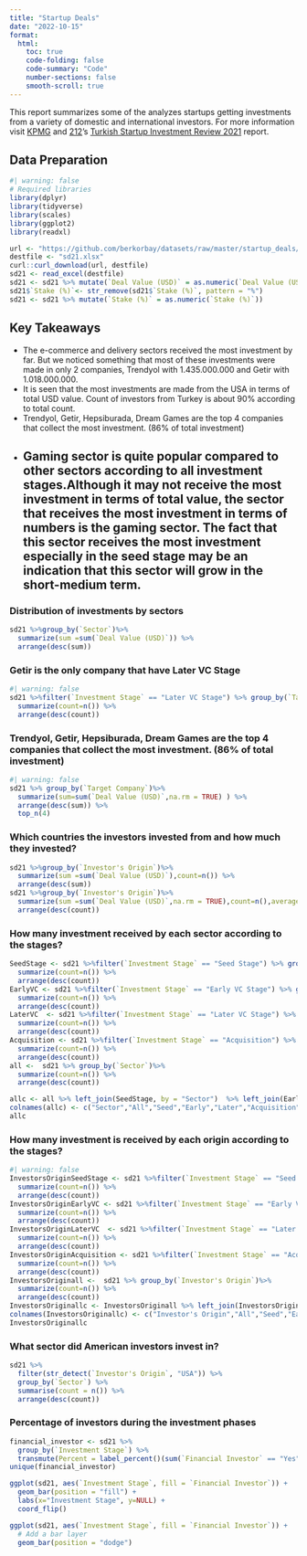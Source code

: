 ```yaml
---
title: "Startup Deals"
date: "2022-10-15"
format:
  html:
    toc: true
    code-folding: false
    code-summary: "Code"
    number-sections: false
    smooth-scroll: true
---
```


This report summarizes some of the analyzes startups getting investments from a variety of domestic and international investors. For more information visit [KPMG](https://home.kpmg/tr/tr/home.html) and [212](https://212.vc/)'s [Turkish Startup Investment Review 2021](https://assets.kpmg/content/dam/kpmg/tr/pdf/2022/03/turkish-startup-investments-review-2021.pdf) report.

## Data Preparation

```r
#| warning: false
# Required libraries
library(dplyr)
library(tidyverse)
library(scales)
library(ggplot2)
library(readxl)
```

```r
url <- "https://github.com/berkorbay/datasets/raw/master/startup_deals/startup_deals_2021.xlsx"
destfile <- "sd21.xlsx"
curl::curl_download(url, destfile)
sd21 <- read_excel(destfile)
sd21 <- sd21 %>% mutate(`Deal Value (USD)` = as.numeric(`Deal Value (USD)`))
sd21$`Stake (%)`<- str_remove(sd21$`Stake (%)`, pattern = "%")
sd21 <- sd21 %>% mutate(`Stake (%)` = as.numeric(`Stake (%)`))
```

## Key Takeaways
- The e-commerce and delivery sectors received the most investment by far. But we noticed something that most of these investments were made in only 2 companies, Trendyol with 1.435.000.000 and Getir with 1.018.000.000.
- It is seen that the most investments are made from the USA in terms of total USD value. Count of investors from Turkey is about 90% according to total count.
- Trendyol, Getir, Hepsiburada, Dream Games are the top 4 companies that collect the most investment. (86% of total investment)
- Gaming sector is quite popular compared to other sectors according to all investment stages.Although it may not receive the most investment in terms of total value, the sector that receives the most investment in terms of numbers is the gaming sector. The fact that this sector receives the most investment especially in the seed stage may be an indication that this sector will grow in the short-medium term.
---

### Distribution of investments by sectors
```r
sd21 %>%group_by(`Sector`)%>%
  summarize(sum =sum(`Deal Value (USD)`)) %>%
  arrange(desc(sum))
```

### Getir is the only company that have Later VC Stage

```r
#| warning: false
sd21 %>%filter(`Investment Stage` == "Later VC Stage") %>% group_by(`Target Company`)%>%
  summarize(count=n()) %>%
  arrange(desc(count))
```

### Trendyol, Getir, Hepsiburada, Dream Games are the top 4 companies that collect the most investment. (86% of total investment)
```r
#| warning: false
sd21 %>% group_by(`Target Company`)%>%
  summarize(sum=sum(`Deal Value (USD)`,na.rm = TRUE) ) %>%
  arrange(desc(sum)) %>%
  top_n(4)
```

### Which countries the investors invested from and how much they invested?
```r
sd21 %>%group_by(`Investor's Origin`)%>%
  summarize(sum =sum(`Deal Value (USD)`),count=n()) %>%
  arrange(desc(sum))
sd21 %>%group_by(`Investor's Origin`)%>%
  summarize(sum =sum(`Deal Value (USD)`,na.rm = TRUE),count=n(),average=sum/count) %>%
  arrange(desc(count))
```

### How many investment received by each sector according to the stages?
```r
SeedStage <- sd21 %>%filter(`Investment Stage` == "Seed Stage") %>% group_by(`Sector`)%>%
  summarize(count=n()) %>%
  arrange(desc(count))
EarlyVC <- sd21 %>%filter(`Investment Stage` == "Early VC Stage") %>% group_by(`Sector`)%>%
  summarize(count=n()) %>%
  arrange(desc(count))
LaterVC  <- sd21 %>%filter(`Investment Stage` == "Later VC Stage") %>% group_by(`Sector`)%>%
  summarize(count=n()) %>%
  arrange(desc(count))
Acquisition <- sd21 %>%filter(`Investment Stage` == "Acquisition") %>% group_by(`Sector`)%>%
  summarize(count=n()) %>%
  arrange(desc(count))
all <-  sd21 %>% group_by(`Sector`)%>%
  summarize(count=n()) %>%
  arrange(desc(count))

allc <- all %>% left_join(SeedStage, by = "Sector")  %>% left_join(EarlyVC, by = "Sector") %>% left_join(LaterVC, by = "Sector") %>% left_join(Acquisition, by = "Sector")
colnames(allc) <- c("Sector","All","Seed","Early","Later","Acquisition")
allc
```

### How many investment is received by each origin according to the stages?
```r
#| warning: false
InvestorsOriginSeedStage <- sd21 %>%filter(`Investment Stage` == "Seed Stage") %>% group_by(`Investor's Origin`)%>%
  summarize(count=n()) %>%
  arrange(desc(count))
InvestorsOriginEarlyVC <- sd21 %>%filter(`Investment Stage` == "Early VC Stage") %>% group_by(`Investor's Origin`)%>%
  summarize(count=n()) %>%
  arrange(desc(count))
InvestorsOriginLaterVC  <- sd21 %>%filter(`Investment Stage` == "Later VC Stage") %>% group_by(`Investor's Origin`)%>%
  summarize(count=n()) %>%
  arrange(desc(count))
InvestorsOriginAcquisition <- sd21 %>%filter(`Investment Stage` == "Acquisition") %>% group_by(`Investor's Origin`)%>%
  summarize(count=n()) %>%
  arrange(desc(count))
InvestorsOriginall <-  sd21 %>% group_by(`Investor's Origin`)%>%
  summarize(count=n()) %>%
  arrange(desc(count))
InvestorsOriginallc <- InvestorsOriginall %>% left_join(InvestorsOriginSeedStage, by = "Investor's Origin")  %>% left_join(InvestorsOriginEarlyVC, by = "Investor's Origin") %>% left_join(InvestorsOriginLaterVC, by = "Investor's Origin") %>% left_join(InvestorsOriginAcquisition, by = "Investor's Origin")
colnames(InvestorsOriginallc) <- c("Investor's Origin","All","Seed","Early","Later","Acquisition")
InvestorsOriginallc
```


### What sector did American investors invest in?
```r
sd21 %>%
  filter(str_detect(`Investor's Origin`, "USA")) %>%
  group_by(`Sector`) %>% 
  summarise(count = n()) %>%
  arrange(desc(count))
```

### Percentage of investors during the investment phases
```r
financial_investor <- sd21 %>% 
  group_by(`Investment Stage`) %>% 
  transmute(Percent = label_percent()(sum(`Financial Investor` == "Yes")/n()))
unique(financial_investor)

ggplot(sd21, aes(`Investment Stage`, fill = `Financial Investor`)) + 
  geom_bar(position = "fill") +
  labs(x="İnvestment Stage", y=NULL) +
  coord_flip()

ggplot(sd21, aes(`Investment Stage`, fill = `Financial Investor`)) +
  # Add a bar layer
  geom_bar(position = "dodge")
```